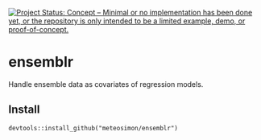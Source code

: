 [![Project Status: Concept – Minimal or no implementation has been done yet, or the repository is only intended to be a limited example, demo, or proof-of-concept.](https://www.repostatus.org/badges/latest/concept.svg)](https://www.repostatus.org/#concept)

# ensemblr

Handle ensemble data as covariates of regression models.

## Install

```
devtools::install_github("meteosimon/ensemblr")
```

